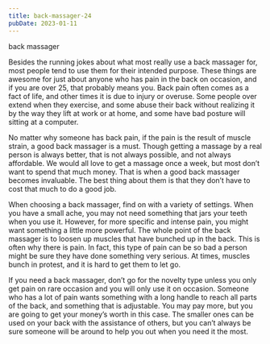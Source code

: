 ```yaml
---
title: back-massager-24
pubDate: 2023-01-11
---
```


back massager

Besides the running jokes about what most really use a back massager for, most people tend to use them for their intended purpose. These things are awesome for just about anyone who has pain in the back on occasion, and if you are over 25, that probably means you. Back pain often comes as a fact of life, and other times it is due to injury or overuse. Some people over extend when they exercise, and some abuse their back without realizing it by the way they lift at work or at home, and some have bad posture will sitting at a computer. 

No matter why someone has back pain, if the pain is the result of muscle strain, a good back massager is a must. Though getting a massage by a real person is always better, that is not always possible, and not always affordable. We would all love to get a massage once a week, but most don’t want to spend that much money. That is when a good back massager becomes invaluable. The best thing about them is that they don’t have to cost that much to do a good job.

When choosing a back massager, find on with a variety of settings. When you have a small ache, you may not need something that jars your teeth when you use it. However, for more specific and intense pain, you might want something a little more powerful. The whole point of the back massager is to loosen up muscles that have bunched up in the back. This is often why there is pain. In fact, this type of pain can be so bad a person might be sure they have done something very serious. At times, muscles bunch in protest, and it is hard to get them to let go.

If you need a back massager, don’t go for the novelty type unless you only get pain on rare occasion and you will only use it on occasion. Someone who has a lot of pain wants something with a long handle to reach all parts of the back, and something that is adjustable. You may pay more, but you are going to get your money’s worth in this case. The smaller ones can be used on your back with the assistance of others, but you can’t always be sure someone will be around to help you out when you need it the most.